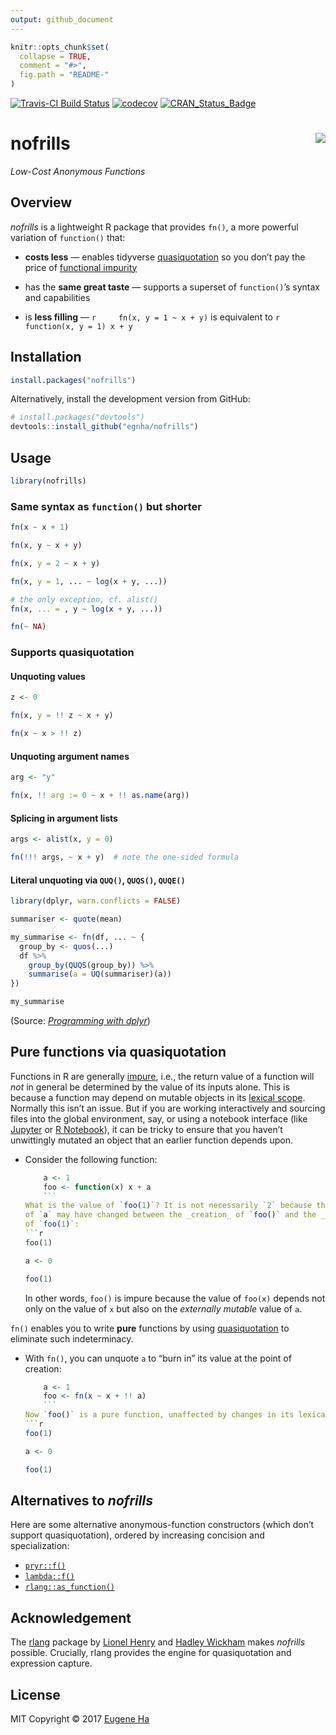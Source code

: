 ```yaml
---
output: github_document
---
```


<!-- README.md is generated from README.Rmd. Please edit that file -->

```r
knitr::opts_chunk$set(
  collapse = TRUE,
  comment = "#>",
  fig.path = "README-"
)
```

[![Travis-CI Build Status](https://travis-ci.org/egnha/nofrills.svg?branch=master)](https://travis-ci.org/egnha/nofrills)
[![codecov](https://codecov.io/gh/egnha/nofrills/branch/master/graph/badge.svg)](https://codecov.io/gh/egnha/nofrills)
[![CRAN_Status_Badge](http://www.r-pkg.org/badges/version/nofrills)](https://cran.r-project.org/package=nofrills)

# nofrills <img src="inst/logo.png" align="right" />

_Low-Cost Anonymous Functions_

## Overview

_nofrills_ is a lightweight R package that provides `fn()`, a more powerful 
variation of `function()` that:

  - **costs less** — enables tidyverse
    [quasiquotation](http://rlang.tidyverse.org/reference/quasiquotation.html)
    so you don’t pay the price of
    [functional impurity](#pure-functions-via-quasiquotation)
    
  - has the **same great taste** — supports a superset of `function()`’s syntax
    and capabilities
    
  - is **less filling** —
    ```r
    fn(x, y = 1 ~ x + y)
    ```
    is equivalent to
    ```r
    function(x, y = 1) x + y
    ```


## Installation

```r
install.packages("nofrills")
```

Alternatively, install the development version from GitHub:

```r
# install.packages("devtools")
devtools::install_github("egnha/nofrills")
```

## Usage

```r
library(nofrills)
```

### Same syntax as `function()` but shorter

```r
fn(x ~ x + 1)

fn(x, y ~ x + y)

fn(x, y = 2 ~ x + y)

fn(x, y = 1, ... ~ log(x + y, ...))

# the only exception, cf. alist()
fn(x, ... = , y ~ log(x + y, ...))

fn(~ NA)
```

### Supports quasiquotation

#### Unquoting values

```r
z <- 0

fn(x, y = !! z ~ x + y)

fn(x ~ x > !! z)
```

#### Unquoting argument names

```r
arg <- "y"

fn(x, !! arg := 0 ~ x + !! as.name(arg))
```

#### Splicing in argument lists

```r
args <- alist(x, y = 0)

fn(!!! args, ~ x + y)  # note the one-sided formula
```

#### Literal unquoting via `QUQ()`, `QUQS()`, `QUQE()`

```r
library(dplyr, warn.conflicts = FALSE)

summariser <- quote(mean)

my_summarise <- fn(df, ... ~ {
  group_by <- quos(...)
  df %>%
    group_by(QUQS(group_by)) %>%
    summarise(a = UQ(summariser)(a))
})

my_summarise
```
(Source:
[_Programming with dplyr_](http://dplyr.tidyverse.org/articles/programming.html#capturing-multiple-variables))

## Pure functions via quasiquotation

Functions in R are generally
[impure](https://en.wikipedia.org/wiki/Pure_function), i.e., the return value of
a function will _not_ in general be determined by the value of its inputs alone.
This is because a function may depend on mutable objects in its [lexical
scope](http://adv-r.hadley.nz/functions.html#lexical-scoping). Normally this
isn’t an issue. But if you are working interactively and sourcing files into the
global environment, say, or using a notebook interface (like
[Jupyter](https://jupyter.org) or
[R Notebook](http://rmarkdown.rstudio.com/r_notebooks.html)), it can be tricky
to ensure that you haven’t unwittingly mutated an object that an earlier
function depends upon.

  - Consider the following function:
    ```r
    a <- 1
    foo <- function(x) x + a
    ```
    What is the value of `foo(1)`? It is not necessarily `2` because the value
    of `a` may have changed between the _creation_ of `foo()` and the _calling_
    of `foo(1)`:
    ```r
    foo(1)
    
    a <- 0
    
    foo(1)
    ```
    In other words, `foo()` is impure because the value of `foo(x)` depends not
    only on the value of `x` but also on the _externally mutable_ value of `a`.
    
`fn()` enables you to write **pure** functions by using
[quasiquotation](http://rlang.tidyverse.org/reference/quasiquotation.html)
to eliminate such indeterminacy.

  - With `fn()`, you can unquote `a` to “burn in” its value at the point of
    creation:
    ```r
    a <- 1
    foo <- fn(x ~ x + !! a)
    ```
    Now `foo()` is a pure function, unaffected by changes in its lexical scope:
    ```r
    foo(1)
    
    a <- 0
    
    foo(1)
    ```

## Alternatives to _nofrills_

Here are some alternative anonymous-function constructors (which don’t support
quasiquotation), ordered by increasing concision and specialization:

  - [`pryr::f()`](https://github.com/hadley/pryr)
  - [`lambda::f()`](https://github.com/jimhester/lambda)
  - [`rlang::as_function()`](http://rlang.tidyverse.org/reference/as_function.html)

## Acknowledgement

The [rlang](https://github.com/tidyverse/rlang) package by [Lionel
Henry](https://github.com/lionel-) and [Hadley 
Wickham](https://github.com/hadley) makes _nofrills_ possible. Crucially, rlang
provides the engine for quasiquotation and expression capture.

## License

MIT Copyright © 2017 [Eugene Ha](https://github.com/egnha)
